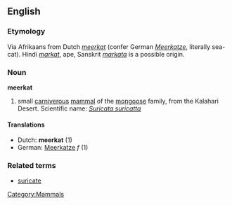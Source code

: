 ==English==
===Etymology===
Via Afrikaans from Dutch ''[[meerkat#Dutch|meerkat]]'' (confer German ''[[Meerkatze]]'', literally sea-cat). Hindi ''[[markat]]'', ape, Sanskrit ''[[markata]]'' is a possible origin.

===Noun===
{{wikipedia}}
'''meerkat'''
# small [[carniverous]] [[mammal]] of the [[mongoose]] family, from the Kalahari Desert. Scientific name: ''[[Suricata suricatta]]''
====Translations====
*Dutch: '''meerkat''' (1)
*German: [[Meerkatze]] ''f'' (1)

===Related terms===
*[[suricate]]


[[Category:Mammals]]